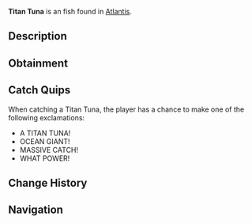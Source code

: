 {{FishInfobox
|image          = Titan Tuna.png
|rarity         = Uncommon
|sea            = First Sea
|location       = [[Atlantis]]
|sublocation    = 
|sources        = Fishing Rod
|radar_location = 
|xp             = 120
|weather        = 
|time           = Day
|season         = 
|bait           = Fish Head
|base_weight    = 7
|base_value     = 220
|weight_range   = 4
|base_chance    = 55
|base_resil     = 70
}}
'''Titan Tuna''' is an {{Rarity|Uncommon}} fish found in [[Atlantis]].

== Description ==
{{Description|A tuna of impossible size, grown massive in Poseidon's blessed waters. Its powerful swimming can create whirlpools with a single tail flick.|Bestiary Entry}}

== Obtainment ==
{{Description|Feel for sudden strong currents in deep water, Poseidon Pool fish.|Bestiary Hint}}
{{Fish Availability|
Atlantis/Poseidon Temple
|top_rods      = 
Firefly Rod\241319.18\29228.07;
Adventurer's Rod\221204.94\29179.06;
Rapid Rod\218409.64\29564.65;
Champions Rod\215675.02\22870.88;
Celestial Rod\214360.18\23653.36;
Flimsy Rod\153547.3\29901.32;
Training Rod\208108.11\40526.32;
Nocturnal Rod\133089.97\78213.06;
Ethereal Prism Rod\194290.72\32250.05;
No-Life Rod\198761.04\31519.73;
Seraphic Rod\194023.27\31276.3;
Depthseeker Rod\213993.64\24417.33;
Avalanche Rod\211899.78\21891.98;
Verdant Shear Rod\210684.17\26734.23;
Astralhook Rod\194351.54\0;
Blazebringer Rod\193913.62\28406.51;
Challenger's Rod\192742.32\31069.81;
Zeus Rod\192531.12\26660.65;
Free Spirit Rod\190708.35\27674.97;
Volcanic Rod\188001.61\20232.56;
Trident Rod\185002.41\22195.26;
Rod Of The Forgotten Fang\177186.5\28562.23;
Rod Of The Depths\161440\25946.05;
Rod Of The Exalted One\151184.45\24370.74;
Steady Rod\96190.32\9138.66
|recommended   = Depthseeker Rod
}}

== Catch Quips ==
When catching a Titan Tuna, the player has a chance to make one of the following exclamations:
* A TITAN TUNA!
* OCEAN GIANT!
* MASSIVE CATCH!
* WHAT POWER!

== Change History ==
{{Change History|{{subst:Current Version}}}}

== Navigation ==
{{Fish Navbox|Atlantis}}